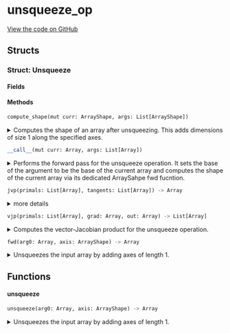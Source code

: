 # unsqueeze_op



[View the code on GitHub](https://github.com/endia-ai/Endia/tree/nightly/endia/functional/view_ops/unsqueeze_op.mojo)

## Structs

### Struct: Unsqueeze





#### Fields

#### Methods

```python
compute_shape(mut curr: ArrayShape, args: List[ArrayShape])
```

<details>
<summary>Computes the shape of an array after unsqueezing. This adds dimensions of size 1 along the specified axes.</summary>

###### Args

- ``curr``: ``ArrayShape``
  The ArrayShape to store the result of the computation.

- ``args``: ``List[ArrayShape]``
  The ArrayShape to unsqueeze, and the axes to unsqueeze along encoded in an ArrayShape.


</details>

```python
__call__(mut curr: Array, args: List[Array])
```

<details>
<summary>Performs the forward pass for the unsqueeze operation. It sets the base of the argument to be the base of the current array and computes the shape of the current array via its dedicated ArraySahpe fwd fucntion.</summary>

###### Args

- ``curr``: ``Array``
  The current array to store the result (modified in-place).

- ``args``: ``List[Array]``
  The array on which the unsqueeze view is created.

**Note:**
The information of the shape computation is stored in the ArrayShape object of the curr array.


</details>

```python
jvp(primals: List[Array], tangents: List[Array]) -> Array
```

<details>
<summary>more details</summary>

###### Args

- ``primals``: ``List[Array]``
  

- ``tangents``: ``List[Array]``
  

###### Returns
- ``Array`` - 


</details>

```python
vjp(primals: List[Array], grad: Array, out: Array) -> List[Array]
```

<details>
<summary>Computes the vector-Jacobian product for the unsqueeze operation.</summary>

###### Args

- ``primals``: ``List[Array]``
  A list containing the primal input array.

- ``grad``: ``Array``
  The gradient of the output with respect to some scalar function.

- ``out``: ``Array``
  The output of the forward pass (unused in this function).

###### Returns
- ``List[Array]`` - A list containing the gradient with respect to the input.

**Note:**
The vector-Jacobian product for unsqueeze is computed by squeezing the gradient.


</details>

```python
fwd(arg0: Array, axis: ArrayShape) -> Array
```

<details>
<summary>Unsqueezes the input array by adding axes of length 1.</summary>

###### Args

- ``arg0``: ``Array``
  The input array.

- ``axis``: ``ArrayShape``
  The axis to unsqueeze.

###### Returns
- ``Array`` - The unsqueezed array.


</details>

## Functions

#### **unsqueeze**

```python
unsqueeze(arg0: Array, axis: ArrayShape) -> Array
```

<details>
<summary>Unsqueezes the input array by adding axes of length 1.</summary>

###### Args

- ``arg0``: ``Array``
  The input array.

- ``axis``: ``ArrayShape``
  The axis to unsqueeze.

###### Returns
- ``Array`` - The unsqueezed array.


</details>


